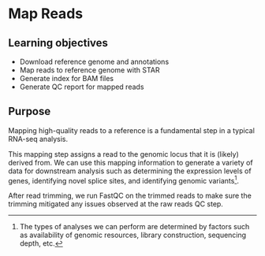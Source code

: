 # Map Reads

## Learning objectives

- Download reference genome and annotations
- Map reads to reference genome with STAR
- Generate index for BAM files
- Generate QC report for mapped reads

## Purpose

Mapping high-quality reads to a reference is a fundamental step in a typical RNA-seq analysis.

This mapping step assigns a read to the genomic locus that it is (likely) derived from.
We can use this mapping information to generate a variety of data for downstream analysis such as determining the expression levels of genes, identifying novel splice sites, and identifying genomic variants[^1].

After read trimming, we run FastQC on the trimmed reads to make sure the trimming mitigated any issues observed at the raw reads QC step.

[^1]: The types of analyses we can perform are determined by factors such as availability of genomic resources, library construction, sequencing depth, etc.

